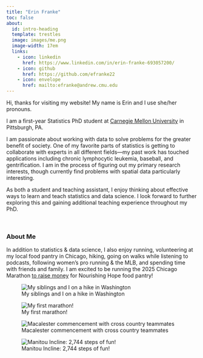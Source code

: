 ```yaml
---
title: "Erin Franke"
toc: false
about:
  id: intro-heading
  template: trestles
  image: images/me.png
  image-width: 17em
  links:
    - icon: linkedin
      href: https://www.linkedin.com/in/erin-franke-693057200/
    - icon: github
      href: https://github.com/efranke22
    - icon: envelope
      href: mailto:efranke@andrew.cmu.edu
---
```


::: {#intro-heading}

Hi, thanks for visiting my website! My name is Erin and I use she/her pronouns.

I am a first-year Statistics PhD student at [Carnegie Mellon University](https://www.cmu.edu/dietrich/statistics-datascience/index.html) in Pittsburgh, PA. 

I am passionate about working with data to solve problems for the greater benefit of society. One of my favorite parts of statistics is getting to collaborate with experts in all different fields---my past work has touched applications including chronic lymphocytic leukemia, baseball, and gentrification. I am in the process of figuring out my primary research interests, though currently find problems with spatial data particularly interesting.

As both a student and teaching assistant, I enjoy thinking about effective ways to learn and teach statistics and data science. I look forward to further exploring this and gaining additional teaching experience throughout my PhD.

<br>

:::

### About Me

In addition to statistics & data science, I also enjoy running, volunteering at my local food pantry in Chicago, hiking, going on walks while listening to podcasts, following women's pro running & the MLB, and spending time with friends and family. I am excited to be running the 2025 Chicago Marathon [to raise money](https://give.nourishinghopechi.org/fundraiser/5972974) for Nourishing Hope food pantry!

::: {layout-nrow=2}
![My siblings and I on a hike in Washington](images/fam.png)

![My first marathon!](images/marathon.png)

![Macalester commencement with cross country teammates](images/grad.png)

![Manitou Incline: 2,744 steps of fun!](images/ascent.png)
:::
